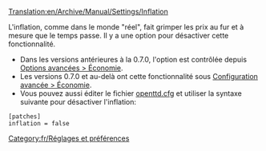 [[Translation:en/Archive/Manual/Settings/Inflation]]


L'inflation, comme dans le monde "réel", fait grimper les prix au fur et à mesure que le temps passe. Il y a une option pour désactiver cette fonctionnalité.

*Dans les versions antérieures à la 0.7.0, l'option est contrôlée depuis [[fr/Options avancées 0.3.0 - 0.6.3/Économie#Arrêter l'inflation|Options avancées > Économie]].
*Les versions 0.7.0 et au-delà ont cette fonctionnalité sous [[fr/Archive/Manual/Settings/Options Avancées/Économie#Inflation|Configuration avancée > Économie]].
*Vous pouvez aussi éditer le fichier [[fr/openttd.cfg|openttd.cfg]] et utiliser la syntaxe suivante pour désactiver l'inflation:
<pre>[patches]
inflation = false</pre>

[[Category:fr/Réglages et préférences]]